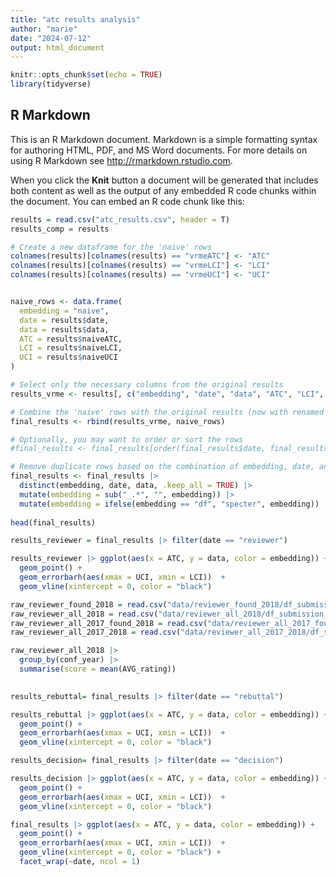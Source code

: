 ```yaml
---
title: "atc results analysis"
author: "marie"
date: "2024-07-12"
output: html_document
---
```


```r
knitr::opts_chunk$set(echo = TRUE)
library(tidyverse)
```

## R Markdown

This is an R Markdown document. Markdown is a simple formatting syntax for authoring HTML, PDF, and MS Word documents. For more details on using R Markdown see <http://rmarkdown.rstudio.com>.

When you click the **Knit** button a document will be generated that includes both content as well as the output of any embedded R code chunks within the document. You can embed an R code chunk like this:

```r
results = read.csv("atc_results.csv", header = T)
results_comp = results
```

```r
# Create a new dataframe for the 'naive' rows
colnames(results)[colnames(results) == "vrmeATC"] <- "ATC"
colnames(results)[colnames(results) == "vrmeLCI"] <- "LCI"
colnames(results)[colnames(results) == "vrmeUCI"] <- "UCI"


naive_rows <- data.frame(
  embedding = "naive",
  date = results$date,
  data = results$data,
  ATC = results$naiveATC,
  LCI = results$naiveLCI,
  UCI = results$naiveUCI
)

# Select only the necessary columns from the original results
results_vrme <- results[, c("embedding", "date", "data", "ATC", "LCI", "UCI")]

# Combine the 'naive' rows with the original results (now with renamed VRM-E columns)
final_results <- rbind(results_vrme, naive_rows)

# Optionally, you may want to order or sort the rows
#final_results <- final_results[order(final_results$date, final_results$data, final_results$embedding), ]
```
```r
# Remove duplicate rows based on the combination of embedding, date, and data columns
final_results <- final_results |>
  distinct(embedding, date, data, .keep_all = TRUE) |>
  mutate(embedding = sub("_.*", "", embedding)) |>
  mutate(embedding = ifelse(embedding == "df", "specter", embedding))
  
head(final_results)
```

```r
results_reviewer = final_results |> filter(date == "reviewer")

results_reviewer |> ggplot(aes(x = ATC, y = data, color = embedding)) +
  geom_point() +
  geom_errorbarh(aes(xmax = UCI, xmin = LCI))  +
  geom_vline(xintercept = 0, color = "black")

```


```r
raw_reviewer_found_2018 = read.csv("data/reviewer_found_2018/df_submission_rating.csv", header = T)
raw_reviewer_all_2018 = read.csv("data/reviewer_all_2018/df_submission_rating.csv", header = T)
raw_reviewer_all_2017_found_2018 = read.csv("data/reviewer_all_2017_found_2018/df_submission_rating.csv", header = T)
raw_reviewer_all_2017_2018 = read.csv("data/reviewer_all_2017_2018/df_submission_rating.csv", header = T)

```

```r
raw_reviewer_all_2018 |> 
  group_by(conf_year) |>
  summarise(score = mean(AVG_rating))
  
```



```r
results_rebuttal= final_results |> filter(date == "rebuttal")

results_rebuttal |> ggplot(aes(x = ATC, y = data, color = embedding)) +
  geom_point() +
  geom_errorbarh(aes(xmax = UCI, xmin = LCI))  +
  geom_vline(xintercept = 0, color = "black")
```

```r
results_decision= final_results |> filter(date == "decision")

results_decision |> ggplot(aes(x = ATC, y = data, color = embedding)) +
  geom_point() +
  geom_errorbarh(aes(xmax = UCI, xmin = LCI))  +
  geom_vline(xintercept = 0, color = "black")
```

```r
final_results |> ggplot(aes(x = ATC, y = data, color = embedding)) +
  geom_point() +
  geom_errorbarh(aes(xmax = UCI, xmin = LCI))  +
  geom_vline(xintercept = 0, color = "black") +
  facet_wrap(~date, ncol = 1)
  
```

